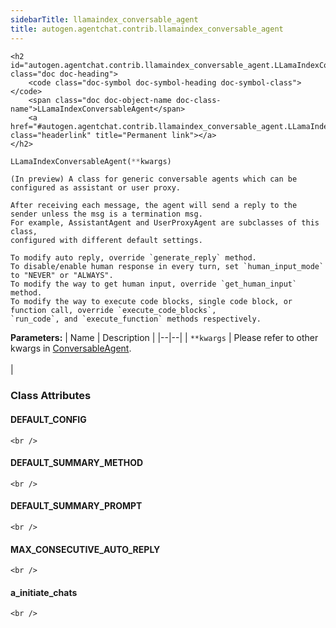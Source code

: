 ```yaml
---
sidebarTitle: llamaindex_conversable_agent
title: autogen.agentchat.contrib.llamaindex_conversable_agent
---
```


    <h2 id="autogen.agentchat.contrib.llamaindex_conversable_agent.LLamaIndexConversableAgent" class="doc doc-heading">
        <code class="doc-symbol doc-symbol-heading doc-symbol-class"></code>
        <span class="doc doc-object-name doc-class-name">LLamaIndexConversableAgent</span>
        <a href="#autogen.agentchat.contrib.llamaindex_conversable_agent.LLamaIndexConversableAgent" class="headerlink" title="Permanent link"></a>
    </h2>

```python
LLamaIndexConversableAgent(**kwargs)
```

    (In preview) A class for generic conversable agents which can be configured as assistant or user proxy.
    
    After receiving each message, the agent will send a reply to the sender unless the msg is a termination msg.
    For example, AssistantAgent and UserProxyAgent are subclasses of this class,
    configured with different default settings.
    
    To modify auto reply, override `generate_reply` method.
    To disable/enable human response in every turn, set `human_input_mode` to "NEVER" or "ALWAYS".
    To modify the way to get human input, override `get_human_input` method.
    To modify the way to execute code blocks, single code block, or function call, override `execute_code_blocks`,
    `run_code`, and `execute_function` methods respectively.

<b>Parameters:</b>
| Name | Description |
|--|--|
| `**kwargs` | Please refer to other kwargs in [ConversableAgent](../conversable_agent#init).<br/><br/> |

### Class Attributes

<code class="doc-symbol doc-symbol-heading doc-symbol-attribute"></code>
#### DEFAULT_CONFIG
<a href="#autogen.agentchat.contrib.llamaindex_conversable_agent.LLamaIndexConversableAgent.DEFAULT_CONFIG" class="headerlink" title="Permanent link"></a>

    <br />

<code class="doc-symbol doc-symbol-heading doc-symbol-attribute"></code>
#### DEFAULT_SUMMARY_METHOD
<a href="#autogen.agentchat.contrib.llamaindex_conversable_agent.LLamaIndexConversableAgent.DEFAULT_SUMMARY_METHOD" class="headerlink" title="Permanent link"></a>

    <br />

<code class="doc-symbol doc-symbol-heading doc-symbol-attribute"></code>
#### DEFAULT_SUMMARY_PROMPT
<a href="#autogen.agentchat.contrib.llamaindex_conversable_agent.LLamaIndexConversableAgent.DEFAULT_SUMMARY_PROMPT" class="headerlink" title="Permanent link"></a>

    <br />

<code class="doc-symbol doc-symbol-heading doc-symbol-attribute"></code>
#### MAX_CONSECUTIVE_AUTO_REPLY
<a href="#autogen.agentchat.contrib.llamaindex_conversable_agent.LLamaIndexConversableAgent.MAX_CONSECUTIVE_AUTO_REPLY" class="headerlink" title="Permanent link"></a>

    <br />

<code class="doc-symbol doc-symbol-heading doc-symbol-attribute"></code>
#### a_initiate_chats
<a href="#autogen.agentchat.contrib.llamaindex_conversable_agent.LLamaIndexConversableAgent.a_initiate_chats" class="headerlink" title="Permanent link"></a>

    <br />